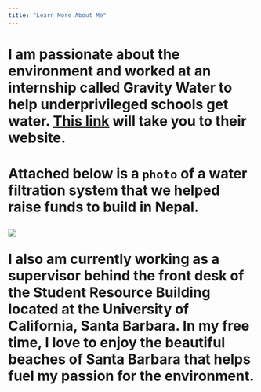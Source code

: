 ```yaml
---
title: "Learn More About Me"
---
```


<h1> I am passionate about the environment and worked at an internship called Gravity Water to help underprivileged schools get water. [This link](https://www.gravitywater.org/) will take you to their website. 

<h1 class="title">Attached below is a `photo` of a water filtration system that we helped raise funds to build in Nepal.

![](nepal.png)

<p class="custom-subtitle">I also am currently working as a supervisor behind the front desk of the Student Resource Building located at the University of California, Santa Barbara. In my free time, I love to enjoy the beautiful beaches of Santa Barbara that helps fuel my passion for the environment.</p>


